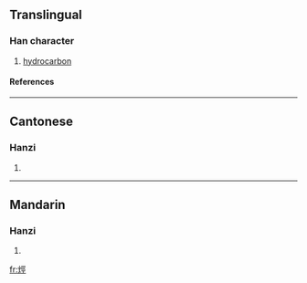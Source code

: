 {{see|烃}}

==Translingual==
===Han character===
{{Han char|rn=86|rad=火|as=07|sn=11|four=9181<sub>1</sub>|canj=火一女一 (FMVM)}}
# [[hydrocarbon]]
====References====
{{Han ref|kx=0671.160|dkj=19044|dj=1080.130|hdz=32204.040|uh=70F4|ud=28916|bh=D64C|bd=54860}}

----
==Cantonese==
===Hanzi===
{{yue-hanzi|jyut=|y=ting1}}
# {{defn|Cantonese}}

----
==Mandarin==
===Hanzi===
{{cmn-hanzi|sim=烃|pin=[[jǐng]] ([[jing3]])|wg=ching<sup>3</sup>}}
# {{defn|Mandarin}}

[[fr:烴]]